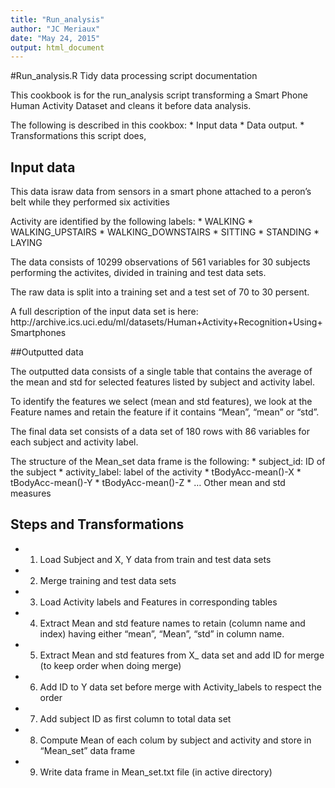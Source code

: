 ```yaml
---
title: "Run_analysis"
author: "JC Meriaux"
date: "May 24, 2015"
output: html_document
---
```


#Run_analysis.R Tidy data processing script documentation

This cookbook is for the run_analysis script transforming a Smart Phone Human Activity Dataset and cleans it before data analysis. 

The following is described in this cookbox:
* Input data
* Data output.
* Transformations this script does,

## Input data

This data israw data from sensors in a smart phone attached to a peron's belt while they performed six activities

Activity are identified by the following labels:
* WALKING
* WALKING_UPSTAIRS
* WALKING_DOWNSTAIRS
* SITTING
* STANDING
* LAYING

The data consists of 10299 observations of 561 variables for 30 subjects performing the activites, divided in training and test data sets.

The raw data is split into a training set and a test set of 70 to 30 persent. 

A full description of the input data set is here:
http://archive.ics.uci.edu/ml/datasets/Human+Activity+Recognition+Using+Smartphones 


##Outputted data

The outputted data consists of a single table that contains the average of the mean and std for selected features listed by subject and activity label. 

To identify  the features we select (mean and std features), we look at the Feature names and retain the feature if it contains "Mean", "mean" or "std".

The final data set consists of a data set of 180 rows with  86 variables for each subject and activity label.

The structure of the Mean_set data frame is the following:
* subject_id: ID of the subject
* activity_label: label of the activity
* tBodyAcc-mean()-X
* tBodyAcc-mean()-Y
* tBodyAcc-mean()-Z
* ... Other mean and std measures


## Steps and Transformations

* 1) Load Subject and X, Y data from train and test data sets
* 2) Merge training and test data sets
* 3) Load Activity labels and Features in corresponding tables
* 4) Extract Mean and std feature names to retain (column name and index) having either "mean", "Mean", "std" in column name.
* 5) Extract Mean and std features from X_ data set and add ID for merge (to keep order when doing merge)
* 6) Add ID to Y data set before merge with Activity_labels to respect the order
* 7) Add subject ID as first column to total data set
* 8) Compute Mean of each colum by subject and activity and store in "Mean_set" data frame
* 9) Write data frame in Mean_set.txt file (in active directory)

